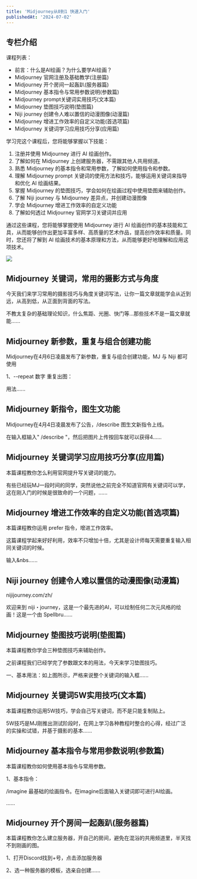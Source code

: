 ```yaml
---
title: 'Midjourney从0到1 快速入门'
publishedAt: '2024-07-02'
---
```


## 专栏介绍

课程列表：

* 前言：什么是AI绘画？为什么要学AI绘画？
* Midjourney 官网注册及基础教学(注册篇)
* Midjourney 开个房间一起轰趴(服务器篇)
* Midjourney 基本指令与常用参数说明(参数篇)
* Midjourney prompt关键词实用技巧(文本篇)
* Midjourney 垫图技巧说明(垫图篇)
* Niji journey 创建令人难以置信的动漫图像(动漫篇)
* Midjourney 增进工作效率的自定义功能(首选项篇)
* Midjourney 关键词学习应用技巧分享(应用篇)

学习完这个课程后，您将能够掌握以下技能：

1. 注册并使用 Midjourney 进行 AI 绘画创作。
2. 了解如何在 Midjourney 上创建服务器，不需跟其他人共用频道。
3. 熟悉 Midjourney 的基本指令和常用参数，了解如何使用指令和参数。
4. 理解 Midjourney prompt 关键词的使用方法和技巧，能够运用关键词来指导和优化 AI 绘画结果。
5. 掌握 Midjourney 的垫图技巧，学会如何在绘画过程中使用垫图来辅助创作。
6. 了解 Niji journey 与 Midjourney 差异点，并创建动漫图像
7. 学会 Midjourney 增进工作效率的自定义功能
8. 了解如何透过 Midjourney 官网学习关键词并应用

通过这些课程，您将能够掌握使用 Midjourney 进行 AI 绘画创作的基本技能和工具，从而能够创作出更加丰富多样、高质量的艺术作品，提高创作效率和质量。同时，您还将了解到 AI 绘画技术的基本原理和方法，从而能够更好地理解和应用这项技术。

![](https://static.xiaobot.net/file/2023-04-02/213944/722caf338d2c0cddd490abff9cfd5018.png)

## Midjourney 关键词，常用的摄影方式与角度
今天我们来学习常用的摄影技巧与角度关键词写法，让你一篇文章就能学会从近到远，从高到低，从正面到背面的写法。

不教太复杂的基础理论知识，什么焦距、光圈、快门等…那些技术不是一篇文章就能......

## Midjourney 新参数，重复与组合创建功能
Midjourney在4月6日凌晨发布了新参数，重复与组合创建功能，MJ 与 Niji 都可使用

 

1、--repeat 数字 重复出图：

用法......

## Midjourney 新指令，图生文功能
Midjourney在4月4日凌晨发布了公告，/describe 图生文新指令上线。

在输入框输入" /describe "，然后把图片上传按回车就可以获得4......

## Midjourney 关键词学习应用技巧分享(应用篇)
本篇课程教你怎么利用官网提升写关键词的能力。

有些已经玩MJ一段时间的同学，突然说他之前完全不知道官网有关键词可以学，这在刚入门的时候是很致命的一个问题，......

## Midjourney 增进工作效率的自定义功能(首选项篇)
本篇课程教你运用 prefer 指令，增进工作效率。

这篇课程学起来好好利用，效率不只增加十倍，尤其是设计师每天需要重复输入相同关键词的时候。

输入&nbs......

## Niji journey 创建令人难以置信的动漫图像(动漫篇)
nijijourney.com/zh/

欢迎来到 niji・journey，这是一个最先进的AI，可以绘制任何二次元风格的绘画！这是一个由 Spellbru......

## Midjourney 垫图技巧说明(垫图篇)
本篇课程教你学会三种垫图技巧来辅助创作。

之前课程我们已经学完了参数跟文本的用法，今天来学习垫图技巧。

一、基本用法：如上图所示，严格来说整个关键词的输入框......

## Midjourney 关键词5W实用技巧(文本篇)
本篇课程教你运用5W技巧，学会自己写关键词，而不是只能复制贴上。

5W技巧是MJ刚推出测试阶段时，在网上学习各种教程时整合的心得，经过广泛的实操和试错，并基于摄影的基本......

## Midjourney 基本指令与常用参数说明(参数篇)
本篇课程教你如何使用基本指令与常用参数。

1、基本指令：

/imagine 最基础的绘画指令。在imagine后面输入关键词即可进行AI绘画。

......

## Midjourney 开个房间一起轰趴(服务器篇)
本篇课程教你怎么建立服务器，开自己的房间，避免在混浴的共用频道里，半天找不到刚画的图。

1、打开Discord找到+号，点击添加服务器

2、选一种服务器的模板，选亲自创建......

